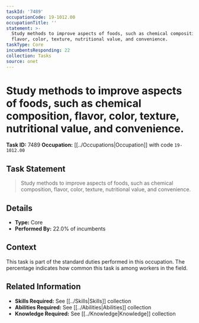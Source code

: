 ```yaml
---
taskId: '7489'
occupationCode: 19-1012.00
occupationTitle: ''
statement: >-
  Study methods to improve aspects of foods, such as chemical composition,
  flavor, color, texture, nutritional value, and convenience.
taskType: Core
incumbentsResponding: 22
collection: Tasks
source: onet
---
```

# Study methods to improve aspects of foods, such as chemical composition, flavor, color, texture, nutritional value, and convenience.

**Task ID:** 7489
**Occupation:** [[../Occupations|Occupation]] with code `19-1012.00`

## Task Statement

> Study methods to improve aspects of foods, such as chemical composition, flavor, color, texture, nutritional value, and convenience.

## Details

- **Type:** Core
- **Performed By:** 22.0% of incumbents

## Context

This task is part of the standard duties performed in this occupation. The percentage indicates how common this task is among workers in the field.

## Related Information

- **Skills Required:** See [[../Skills|Skills]] collection
- **Abilities Required:** See [[../Abilities|Abilities]] collection
- **Knowledge Required:** See [[../Knowledge|Knowledge]] collection
